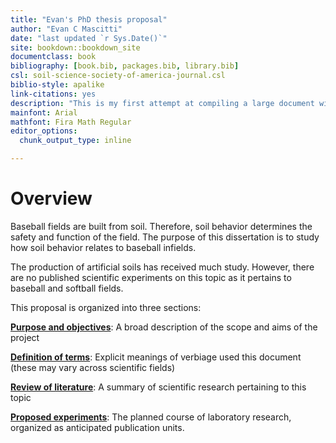 ```yaml
---
title: "Evan's PhD thesis proposal"
author: "Evan C Mascitti"
date: "last updated `r Sys.Date()`"
site: bookdown::bookdown_site
documentclass: book
bibliography: [book.bib, packages.bib, library.bib]
csl: soil-science-society-of-america-journal.csl
biblio-style: apalike
link-citations: yes
description: "This is my first attempt at compiling a large document with the **bookdown** package in R."
mainfont: Arial
mathfont: Fira Math Regular
editor_options: 
  chunk_output_type: inline

---
```


# Overview {#overview}

Baseball fields are built from soil. Therefore, soil behavior determines the safety and function of the field. The purpose of this dissertation is to study how soil behavior relates to baseball infields. 

The production of artificial soils has received much study. However, there are
no published scientific experiments on this topic as it pertains to baseball and
softball fields.

This proposal is organized into three sections:

[**Purpose and objectives**](#purpose-objectives): A broad description of the scope and aims of the project

[**Definition of terms**](#definition-of-terms): Explicit meanings of verbiage used this document (these may vary across scientific fields)

[**Review of literature**](#lit-review): A summary of scientific research pertaining to this topic

[**Proposed experiments**](#proposed-experiments): The planned course of laboratory research, organized as anticipated publication units.





